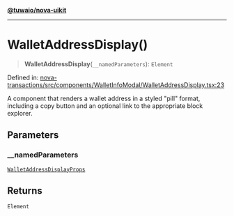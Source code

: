 [**@tuwaio/nova-uikit**](../../../README.md)

***

# WalletAddressDisplay()

> **WalletAddressDisplay**(`__namedParameters`): `Element`

Defined in: [nova-transactions/src/components/WalletInfoModal/WalletAddressDisplay.tsx:23](https://github.com/TuwaIO/nova-uikit/blob/64ac30667ed7d561db159acf3483498501f2cd23/packages/nova-transactions/src/components/WalletInfoModal/WalletAddressDisplay.tsx#L23)

A component that renders a wallet address in a styled "pill" format,
including a copy button and an optional link to the appropriate block explorer.

## Parameters

### \_\_namedParameters

[`WalletAddressDisplayProps`](../type-aliases/WalletAddressDisplayProps.md)

## Returns

`Element`
